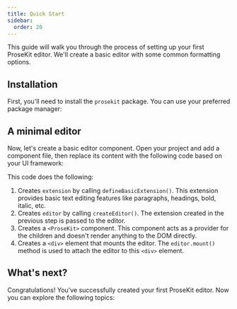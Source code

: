 ```yaml
---
title: Quick Start
sidebar:
  order: 20
---
```




This guide will walk you through the process of setting up your first ProseKit editor. We'll create a basic editor with some common formatting options.

## Installation

First, you'll need to install the `prosekit` package. You can use your preferred package manager:

<CodeGroupInstallation packages="prosekit" />

## A minimal editor

Now, let's create a basic editor component. Open your project and add a component file, then replace its content with the following code based on your UI framework:

<Demo story="minimal" />

This code does the following:

1. Creates `extension` by calling `defineBasicExtension()`. This extension provides basic text editing features like paragraphs, headings, bold, italic, etc.
2. Creates `editor` by calling `createEditor()`. The extension created in the previous step is passed to the editor.
3. Creates a `<ProseKit>` component. This component acts as a provider for the children and doesn't render anything to the DOM directly.
4. Creates a `<div>` element that mounts the editor. The `editor.mount()` method is used to attach the editor to this `<div>` element.

## What's next?

Congratulations! You've successfully created your first ProseKit editor. Now you can explore the following topics:

<CardGrid>
<LinkCard title="Styling your editor" href="/getting-started/styling" description="Learn how to customize the appearance of your editor using CSS." />
<LinkCard title="Saving and loading content" href="/getting-started/save-and-load" description="Discover how to save and load the editor's content." />
<LinkCard title="Using extensions" href="/getting-started/using-extensions" description="Explore the various extensions available in ProseKit and how to use them." />
<LinkCard title="Using components" href="/getting-started/using-components" description="Learn how to use the built-in UI components to create a more interactive editor." />
</CardGrid>

